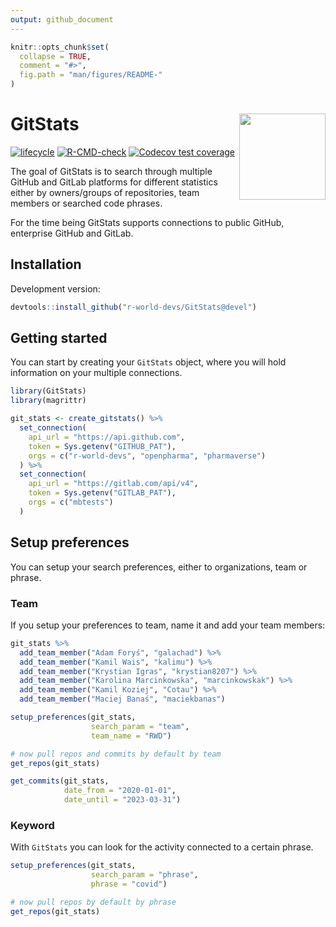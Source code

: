 ```yaml
---
output: github_document
---
```


<!-- README.md is generated from README.Rmd. Please edit that file -->

```r
knitr::opts_chunk$set(
  collapse = TRUE,
  comment = "#>",
  fig.path = "man/figures/README-"
)
```

# GitStats <img src="man/figures/GitStats_logo.png" align="right" height="138" style="float:right; height:138px;"/>

<!-- badges: start -->
[![lifecycle](https://img.shields.io/badge/lifecycle-experimental-orange.svg)](https://lifecycle.r-lib.org/articles/stages.html#experimental)
[![R-CMD-check](https://github.com/r-world-devs/GitStats/workflows/R-CMD-check/badge.svg)](https://github.com/r-world-devs/GitStats/actions)
[![Codecov test coverage](https://codecov.io/gh/r-world-devs/GitStats/branch/devel/graph/badge.svg)](https://app.codecov.io/gh/r-world-devs/GitStats?branch=devel)
<!-- badges: end -->

The goal of GitStats is to search through multiple GitHub and GitLab platforms for different statistics either by owners/groups of repositories, team members or searched code phrases.

For the time being GitStats supports connections to public GitHub, enterprise GitHub and GitLab.

## Installation

Development version:

```r
devtools::install_github("r-world-devs/GitStats@devel")
```

## Getting started

You can start by creating your `GitStats` object, where you will hold information on your multiple connections.

```r
library(GitStats)
library(magrittr)

git_stats <- create_gitstats() %>%
  set_connection(
    api_url = "https://api.github.com",
    token = Sys.getenv("GITHUB_PAT"),
    orgs = c("r-world-devs", "openpharma", "pharmaverse")
  ) %>%
  set_connection(
    api_url = "https://gitlab.com/api/v4",
    token = Sys.getenv("GITLAB_PAT"),
    orgs = c("mbtests")
  ) 
```

## Setup preferences

You can setup your search preferences, either to organizations, team or phrase. 

### Team

If you setup your preferences to team, name it and add your team members:

```r
git_stats %>%
  add_team_member("Adam Foryś", "galachad") %>%
  add_team_member("Kamil Wais", "kalimu") %>%
  add_team_member("Krystian Igras", "krystian8207") %>%
  add_team_member("Karolina Marcinkowska", "marcinkowskak") %>%
  add_team_member("Kamil Koziej", "Cotau") %>%
  add_team_member("Maciej Banaś", "maciekbanas")

setup_preferences(git_stats,
                  search_param = "team",
                  team_name = "RWD")

# now pull repos and commits by default by team
get_repos(git_stats)

get_commits(git_stats, 
            date_from = "2020-01-01",
            date_until = "2023-03-31")

```

### Keyword

With `GitStats` you can look for the activity connected to a certain phrase.

```r
setup_preferences(git_stats,
                  search_param = "phrase",
                  phrase = "covid")

# now pull repos by default by phrase
get_repos(git_stats)

```
